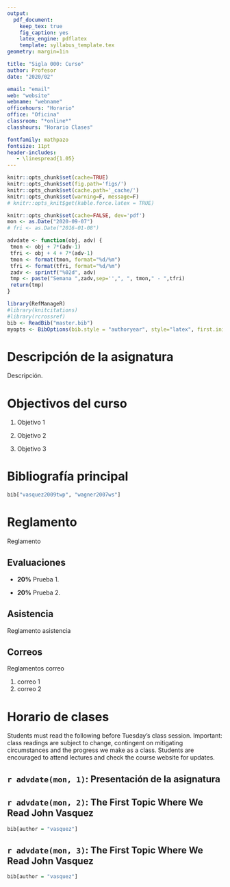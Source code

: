 ```yaml
---
output: 
  pdf_document:
    keep_tex: true
    fig_caption: yes
    latex_engine: pdflatex
    template: syllabus_template.tex
geometry: margin=1in

title: "Sigla 000: Curso"
author: Profesor
date: "2020/02"

email: "email"
web: "website"
webname: "webname"
officehours: "Horario"
office: "Oficina"
classroom: "*online*"
classhours: "Horario Clases"

fontfamily: mathpazo
fontsize: 11pt
header-includes:
   - \linespread{1.05}
---
```


```r
knitr::opts_chunk$set(cache=TRUE)
knitr::opts_chunk$set(fig.path='figs/')
knitr::opts_chunk$set(cache.path='_cache/')
knitr::opts_chunk$set(warning=F, message=F)
# knitr::opts_knit$get(kable.force.latex = TRUE)
```



```r
knitr::opts_chunk$set(cache=FALSE, dev='pdf')
mon <- as.Date("2020-09-07")
# fri <- as.Date("2016-01-08")

advdate <- function(obj, adv) {
 tmon <- obj + 7*(adv-1)
 tfri <- obj + 4 + 7*(adv-1)
 tmon <- format(tmon, format="%d/%m")
 tfri <- format(tfri, format="%d/%m")
 zadv <- sprintf("%02d", adv)
 tmp <- paste("Semana ",zadv,sep='',", ", tmon," - ",tfri)
 return(tmp)
}

library(RefManageR)
#library(knitcitations)
#library(rcrossref)
bib <- ReadBib("master.bib")
myopts <- BibOptions(bib.style = "authoryear", style="latex", first.inits=FALSE, max.names = 20)

```

# Descripción de la asignatura

Descripción.

# Objectivos del curso

1. Objetivo 1

2. Objetivo 2

3. Objetivo 3

# Bibliografía principal

```r
bib["vasquez2009twp", "wagner2007ws"]
``` 


# Reglamento

Reglamento

## Evaluaciones

- **20%** Prueba 1.

- **20%** Prueba 2.

## Asistencia

Reglamento asistencia

## Correos

Reglamentos correo

1. correo 1
2. correo 2


\newpage

# Horario de clases

Students must read the following before Tuesday's class session.  Important: class readings are subject to change, contingent on mitigating circumstances and the progress we make as a class.  Students are encouraged to attend lectures and check the course website for updates. 

## `r advdate(mon, 1)`: Presentación de la asignatura

## `r advdate(mon, 2)`: The First Topic Where We Read John Vasquez

```r
bib[author = "vasquez"]
``` 

## `r advdate(mon, 3)`: The First Topic Where We Read John Vasquez

```r
bib[author = "vasquez"]
``` 
